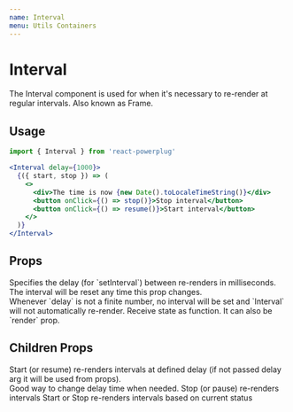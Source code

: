 ```yaml
---
name: Interval
menu: Utils Containers
---
```



# Interval

The Interval component is used for when it's necessary to re-render at regular intervals. Also known as Frame.

## Usage

```js
import { Interval } from 'react-powerplug'
```

```jsx
<Interval delay={1000}>
  {({ start, stop }) => (
    <>
      <div>The time is now {new Date().toLocaleTimeString()}</div>
      <button onClick={() => stop()}>Stop interval</button>
      <button onClick={() => resume()}>Start interval</button>
    </>
  )}
</Interval>
```

## Props

<Props>
  <Prop name="delay" type="number" default={1000}>
    Specifies the delay (for `setInterval`) between re-renders in milliseconds.<br />
    The interval will be reset any time this prop changes.<br />
    Whenever `delay` is not a finite number, no interval will be set and `Interval` will
    not automatically re-render.
  </Prop>
    <Prop name="children" type="function">
    Receive state as function. It can also be `render` prop.
  </Prop>
</Props>

## Children Props

<ChildrenProps>
  <ChildrenProp name="start" type="function">
    Start (or resume) re-renders intervals at defined delay (if not passed delay arg it will be used from props).<br />
    Good way to change delay time when needed.
  </ChildrenProp>
  <ChildrenProp name="stop" type="function">
    Stop (or pause) re-renders intervals
  </ChildrenProp>
  <ChildrenProp name="toggle" type="function">
    Start or Stop re-renders intervals based on current status
  </ChildrenProp>
</ChildrenProps>


